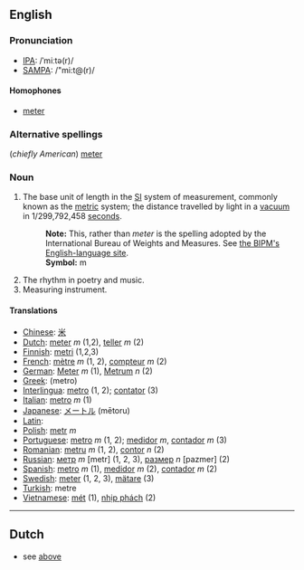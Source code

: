 ==English==
===Pronunciation===
*[[International Phonetic Alphabet|IPA]]: /ˈmiːtə(r)/
*[[SAMPA]]: /"mi:t@(r)/
====Homophones====
*[[meter]]
===Alternative spellings===
(''chiefly American'') [[meter]]
===Noun===
#The base unit of length in the [[SI]] system of measurement, commonly known as the [[metric]] system; the distance travelled by light in a [[vacuum]] in 1/299,792,458 [[second]]s.
#:'''Note:''' This, rather than ''meter'' is the spelling adopted by the International Bureau of Weights and Measures.  See [http://www1.bipm.org/en/si/base_units/ the BIPM's English-language site].
#:'''Symbol:''' m
#The rhythm in poetry and music.
#Measuring instrument.

====Translations====
*[[Chinese]]: [[米]]
*[[Dutch]]: [[meter]] ''m'' (1,2), [[teller]] ''m'' (2)
*[[Finnish]]: [[metri]] (1,2,3)
*[[French]]: [[mètre]] ''m'' (1, 2), [[compteur]] ''m'' (2)
*[[German]]: [[Meter]] ''m'' (1), [[Metrum]] ''n'' (2)
*[[Greek]]: [[ ]] (metro)
*[[Interlingua]]: [[metro]] (1, 2); [[contator]] (3)
*[[Italian]]: [[metro]] ''m'' (1)
*[[Japanese]]: [[メートル]] (mētoru)
*[[Latin]]: [[]]
*[[Polish]]: [[metr]] ''m''
*[[Portuguese]]: [[metro]] ''m'' (1, 2); [[medidor]] ''m'', [[contador]] ''m'' (3)
*[[Romanian]]: [[metru]] ''m'' (1, 2), [[contor]] ''n'' (2)
*[[Russian]]: [[метр]] ''m'' [metr] (1, 2, 3), [[размер]] ''n'' [pazmer] (2)
*[[Spanish]]: [[metro]] ''m'' (1), [[medidor]] ''m'' (2), [[contador]] ''m'' (2)
*[[Swedish]]: [[meter]] (1, 2, 3), [[mätare]] (3)
*[[Turkish]]: metre
*[[Vietnamese]]: [[mét]] (1), [[nhịp phách]] (2)
----

==Dutch==

*see [[metre|above]]